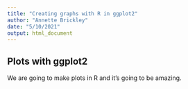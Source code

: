 ```yaml
---
title: "Creating graphs with R in ggplot2"
author: "Annette Brickley"
date: "5/10/2021"
output: html_document
---
```


## Plots with ggplot2

We are going to make plots in R and it's going to be amazing.
